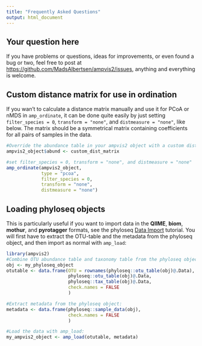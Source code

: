 ```yaml
---
title: "Frequently Asked Questions"
output: html_document
---
```


## Your question here
If you have problems or questions, ideas for improvements, or even found a bug or two, feel free to post at <https://github.com/MadsAlbertsen/ampvis2/issues>, anything and everything is welcome.

## Custom distance matrix for use in ordination
If you wan't to calculate a distance matrix manually and use it for PCoA or nMDS in `amp_ordinate`, it can be done quite easily by just setting `filter_species = 0`, `transform = "none"`, and `distmeasure = "none"`, like below. The matrix should be a symmetrical matrix containing coefficients for all pairs of samples in the data.
```r
#Override the abundance table in your ampvis2 object with a custom distance matrix
ampvis2_object$abund <- custom_dist_matrix

#set filter_species = 0, transform = "none", and distmeasure = "none"
amp_ordinate(ampvis2_object,
             type = "pcoa",
             filter_species = 0,
             transform = "none",
             distmeasure = "none")
```

## Loading phyloseq objects
This is particularly useful if you want to import data in the **QIIME**, **biom**, **mothur**, and **pyrotagger** formats, see the phyloseq [Data Import](https://joey711.github.io/phyloseq/import-data.html#the_import_family_of_functions) tutorial. You will first have to extract the OTU-table and the metadata from the phyloseq object, and then import as normal with `amp_load`:

```r
library(ampvis2)
#Combine OTU abundance table and taxonomy table from the phyloseq object "my_phyloseq_object":
obj <- my_phyloseq_object
otutable <- data.frame(OTU = rownames(phyloseq::otu_table(obj)@.Data),
                       phyloseq::otu_table(obj)@.Data,
                       phyloseq::tax_table(obj)@.Data,
                       check.names = FALSE
                       )

#Extract metadata from the phyloseq object:
metadata <- data.frame(phyloseq::sample_data(obj), 
                       check.names = FALSE
                       )

#Load the data with amp_load:
my_ampvis2_object <- amp_load(otutable, metadata)
```